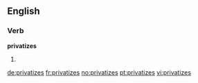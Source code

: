 ==English==

===Verb===
'''privatizes'''

# {{third-person singular of|privatize}}

[[de:privatizes]]
[[fr:privatizes]]
[[no:privatizes]]
[[pt:privatizes]]
[[vi:privatizes]]